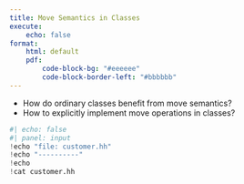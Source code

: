 ```yaml
---
title: Move Semantics in Classes
execute: 
    echo: false
format: 
    html: default
    pdf: 
        code-block-bg: "#eeeeee"
        code-block-border-left: "#bbbbbb"
---
```


* How do ordinary classes benefit from move semantics?
* How to explicitly implement move operations in classes? 

```python
#| echo: false
#| panel: input
!echo "file: customer.hh"
!echo "----------"
!echo
!cat customer.hh
```


